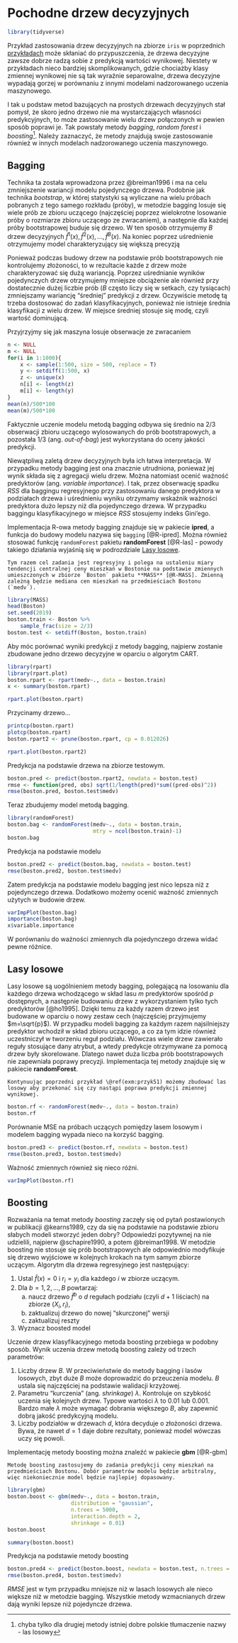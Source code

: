 # Pochodne drzew decyzyjnych

```r
library(tidyverse)
```


Przykład zastosowania drzew decyzyjnych na zbiorze `iris` w poprzednich [przykładach](#przyk41) może skłaniać do przypuszczenia, że drzewa decyzyjne zawsze dobrze radzą sobie z predykcją wartości wynikowej. Niestety w przykładach nieco bardziej skomplikowanych, gdzie chociażby klasy zmiennej wynikowej nie są tak wyraźnie separowalne, drzewa decyzyjne wypadają gorzej w porównaniu z innymi modelami nadzorowanego uczenia maszynowego.

I tak u podstaw metod bazujących na prostych drzewach decyzyjnych stał pomysł, że skoro jedno drzewo nie ma wystarczających własności predykcyjnych, to może zastosowanie wielu drzew połączonych w pewien sposób poprawi je. Tak powstały metody *bagging*, *random forest* i *boosting*^[chyba tylko dla drugiej metody istniej dobre polskie tłumaczenie nazwy - las losowy]. Należy zaznaczyć, że metody znajdują swoje zastosowanie również w innych modelach nadzorowanego uczenia maszynowego.

## Bagging

Technika ta została wprowadzona przez @breiman1996 i ma na celu zmniejszenie wariancji modelu pojedynczego drzewa. Podobnie jak technika *bootstrap*, w której statystyki są wyliczane na wielu próbach pobranych z tego samego rozkładu (próby), w metodzie bagging losuje się wiele prób ze zbioru uczącego (najczęściej poprzez wielokrotne losowanie próby o rozmiarze zbioru uczącego ze zwracaniem), a następnie dla każdej próby bootstrapowej buduje się drzewo. W ten sposób otrzymujemy $B$ drzew decyzyjnych $\hat{f}^1(x), \hat{f}^2(x),\ldots, \hat{f}^B(x)$. Na koniec poprzez uśrednienie otrzymujemy model charakteryzujący się większą precyzją
\begin{equation}
    \hat{f}_{bag}(x)=\frac1B\sum_{b=1}^B\hat{f}^b(x).
\end{equation}

Ponieważ podczas budowy drzew na podstawie prób bootstrapowych nie kontrolujemy złożoności, to w rezultacie każde z drzew może charakteryzować się dużą wariancją. Poprzez uśrednianie wyników pojedynczych drzew otrzymujemy mniejsze obciążenie ale również przy dostatecznie dużej liczbie prób ($B$ często liczy się w setkach, czy tysiącach) zmniejszamy wariancję "średniej" predykcji z drzew. Oczywiście metodę tą trzeba dostosować do zadań klasyfikacyjnych, ponieważ nie istnieje średnia klasyfikacji z wielu drzew. W miejsce średniej stosuje się modę, czyli wartość dominującą.

Przyjrzyjmy się jak maszyna losuje obserwacje ze zwracaniem

```r
n <- NULL
m <- NULL
for(i in 1:1000){
    x <- sample(1:500, size = 500, replace = T)
    y <- setdiff(1:500, x)
    z <- unique(x)
    n[i] <- length(z)
    m[i] <- length(y)
}
mean(n)/500*100
mean(m)/500*100
```


Faktycznie uczenie modelu metodą bagging odbywa się średnio na 2/3 obserwacji zbioru uczącego wylosowanych do prób bootstrapowych, a pozostała 1/3 (ang. *out-of-bag*) jest wykorzystana do oceny jakości predykcji. 

Niewątpliwą zaletą drzew decyzyjnych była ich łatwa interpretacja. W przypadku metody bagging jest ona znacznie utrudniona, ponieważ jej wynik składa się z agregacji wielu drzew. Można natomiast ocenić ważność predyktorów (ang. *variable importance*). I tak, przez obserwację spadku $RSS$ dla baggingu regresyjnego przy zastosowaniu danego predyktora w podziałach drzewa i uśrednieniu wyniku otrzymamy wskaźnik ważności predyktora dużo lepszy niż dla pojedynczego drzewa. W przypadku baggingu klasyfikacyjnego w miejsce $RSS$ stosujemy indeks Gini'ego.

Implementacja R-owa metody bagging znajduje się w pakiecie **ipred**, a funkcja do budowy modelu nazywa się `bagging` [@R-ipred]. Można również stosować funkcję `randomForest` pakietu **randomForest** [@R-las] - powody takiego działania wyjaśnią się w podrozdziale [Lasy losowe].

```example
Tym razem cel zadania jest regresyjny i polega na ustaleniu miary tendencji centralnej ceny mieszkań w Bostonie na podstawie zmiennych umieszczonych w zbiorze `Boston` pakietu **MASS** [@R-MASS]. Zmienną zależną będzie mediana cen mieszkań na przedmieściach Bostonu (`medv`).
```


```r
library(MASS)
head(Boston)
set.seed(2019)
boston.train <- Boston %>% 
    sample_frac(size = 2/3)
boston.test <- setdiff(Boston, boston.train)
```

Aby móc porównać wyniki predykcji z metody bagging, najpierw zostanie zbudowane jedno drzewo decyzyjne w oparciu o algorytm CART.

```r
library(rpart)
library(rpart.plot)
boston.rpart <- rpart(medv~., data = boston.train)
x <- summary(boston.rpart)
```

```r
rpart.plot(boston.rpart)
```

Przycinamy drzewo...

```r
printcp(boston.rpart)
plotcp(boston.rpart)
boston.rpart2 <- prune(boston.rpart, cp = 0.012026)
```

```r
rpart.plot(boston.rpart2)
```

Predykcja na podstawie drzewa na zbiorze testowym.

```r
boston.pred <- predict(boston.rpart2, newdata = boston.test)
rmse <- function(pred, obs) sqrt(1/length(pred)*sum((pred-obs)^2))
rmse(boston.pred, boston.test$medv)
```

Teraz zbudujemy model metodą bagging.

```r
library(randomForest)
boston.bag <- randomForest(medv~., data = boston.train, 
                           mtry = ncol(boston.train)-1)
boston.bag
```

Predykcja na podstawie modelu

```r
boston.pred2 <- predict(boston.bag, newdata = boston.test)
rmse(boston.pred2, boston.test$medv)
```

Zatem predykcja na podstawie modelu bagging jest nico lepsza niż z pojedynczego drzewa. Dodatkowo możemy ocenić ważność zmiennych użytych w budowie drzew.

```r
varImpPlot(boston.bag)
importance(boston.bag)
x$variable.importance
```

W porównaniu do ważności zmiennych dla pojedynczego drzewa widać pewne różnice.

## Lasy losowe

Lasy losowe są uogólnieniem metody bagging, polegającą na losowaniu dla każdego drzewa wchodzącego w skład lasu $m$ predyktorów spośród $p$ dostępnych, a następnie budowaniu drzew z wykorzystaniem tylko tych predyktorów [@ho1995]. Dzięki temu za każdy razem drzewo jest budowane w oparciu o nowy zestaw cech (najczęściej przyjmujemy $m=\sqrt{p}$). W przypadku modeli bagging za każdym razem najsilniejszy predyktor wchodził w skład zbioru uczącego, a co za tym idzie również uczestniczył w tworzeniu reguł podziału. Wówczas wiele drzew zawierało reguły stosujące dany atrybut, a wtedy predykcje otrzymywane za pomocą drzew były skorelowane. Dlatego nawet duża liczba prób bootstrapowych nie zapewniała poprawy precyzji. Implementacja tej metody znajduje się w pakiecie **randomForest**.


```example
Kontynuując poprzedni przykład \@ref(exm:przyk51) możemy zbudować las losowy aby przekonać się czy nastąpi poprawa predykcji zmiennej wynikowej.
```


```r
boston.rf <- randomForest(medv~., data = boston.train)
boston.rf
```

Porównanie MSE na próbach uczących pomiędzy lasem losowym i modelem bagging wypada nieco na korzyść bagging. 

```r
boston.pred3 <- predict(boston.rf, newdata = boston.test)
rmse(boston.pred3, boston.test$medv)
```

Ważność zmiennych również się nieco różni.

```r
varImpPlot(boston.rf)
```

## Boosting

Rozważania na temat metody *boosting* zaczęły się od pytań postawionych w publikacji @kearns1989, czy da się na podstawie na podstawie zbioru słabych modeli stworzyć jeden dobry? Odpowiedzi pozytywnej na nie udzielili, najpierw @schapire1990, a potem @breiman1998. W metodzie boosting nie stosuje się prób bootstrapowych ale odpowiednio modyfikuje się drzewo wyjściowe w kolejnych krokach na tym samym zbiorze uczącym. Algorytm dla drzewa regresyjnego jest następujący:

1. Ustal $\hat{f}(x)=0$ i $r_i=y_i$ dla każdego $i$ w zbiorze uczącym.
2. Dla $b=1,2,\ldots, B$ powtarzaj:
   a) naucz drzewo $\hat{f}^b$ o $d$ regułach podziału (czyli $d+1$ liściach) na zbiorze $(X_i, r_i)$,
   b) zaktualizuj drzewo do nowej "skurczonej" wersji 
   \begin{equation}
    \hat{f}(x)\leftarrow \hat{f}(x)+\lambda\hat{f}^b(x),
   \end{equation}
   c) zaktualizuj reszty 
   \begin{equation}
    r_i\leftarrow r_i-\lambda\hat{f}^b(x_i).
   \end{equation}
3. Wyznacz boosted model
\begin{equation}
  \hat{f}(x) = \sum_{b=1}^B\lambda\hat{f}^b(x)
\end{equation}

Uczenie drzew klasyfikacyjnego metoda boosting przebiega w podobny sposób. Wynik uczenia drzew metodą boosting zależy od trzech parametrów:

1. Liczby drzew $B$. W przeciwieństwie do metody bagging i lasów losowych, zbyt duże $B$ może doprowadzić do przeuczenia modelu. $B$ ustala się najczęściej na podstawie walidacji krzyżowej.
2. Parametru "kurczenia" (ang. *shrinkage*) $\lambda$. Kontroluje on szybkość uczenia się kolejnych drzew. Typowe wartości $\lambda$ to 0.01 lub 0.001. Bardzo małe $\lambda$ może wymagać dobrania większego $B$, aby zapewnić dobrą jakość predykcyjną modelu. 
3. Liczby podziałów w drzewach $d$, która decyduje o złożoności drzewa. Bywa, że nawet $d=1$ daje dobre rezultaty, ponieważ model wówczas uczy się powoli.

Implementację metody boosting można znaleźć w pakiecie **gbm** [@R-gbm]

```example
Metodę boosting zastosujemy do zadania predykcji ceny mieszkań na przedmieściach Bostonu. Dobór parametrów modelu będzie arbitralny, więc niekoniecznie model będzie najlepiej dopasowany.
```



```r
library(gbm)
boston.boost <- gbm(medv~., data = boston.train,
                    distribution = "gaussian", 
                    n.trees = 5000,
                    interaction.depth = 2,
                    shrinkage = 0.01)
boston.boost
```

```r
summary(boston.boost)
```

Predykcja na podstawie metody boosting

```r
boston.pred4 <- predict(boston.boost, newdata = boston.test, n.trees = 5000)
rmse(boston.pred4, boston.test$medv)
```

$RMSE$ jest w tym przypadku mniejsze niż w lasach losowych ale nieco większe niż w metodzie bagging. Wszystkie metody wzmacnianych drzew dają wyniki lepsze niż pojedyncze drzewa.
